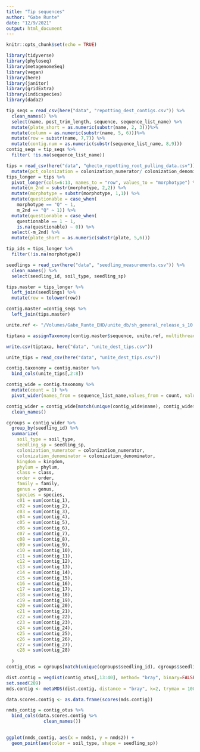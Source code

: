 ```yaml
---
title: "Tip sequences"
author: "Gabe Runte"
date: "12/9/2021"
output: html_document
---
```


```r
knitr::opts_chunk$set(echo = TRUE)

library(tidyverse)
library(phyloseq)
library(metagenomeSeq)
library(vegan)
library(here)
library(janitor)
library(gridExtra)
library(indicspecies)
library(dada2)
```

```r
tip_seqs = read_csv(here("data", "repotting_dest_contigs.csv")) %>% 
  clean_names() %>% 
  select(name, post_trim_length, sequence, sequence_list_name) %>% 
  mutate(plate_short = as.numeric(substr(name, 2, 3)))%>% 
  mutate(column = as.numeric(substr(name, 5, 6)))%>% 
  mutate(row = substr(name, 7,7)) %>% 
  mutate(contig.num = as.numeric(substr(sequence_list_name, 8,9)))
contig_seqs = tip_seqs %>% 
  filter( !is.na(sequence_list_name))

tips = read_csv(here("data", "ghecto_repotting_root_pulling_data.csv")) %>% 
  mutate(pct_colonization = colonization_numerator/ colonization_denominator)
tips_longer = tips %>% 
  pivot_longer(cols=6:13, names_to = "row", values_to = "morphotype") %>% 
  mutate(m_2nd = substr(morphotype, 2,2)) %>% 
  mutate(morphotype = substr(morphotype, 1,1)) %>%
  mutate(questionable = case_when(
    morphotype == "Q" ~ 1,
    m_2nd == "Q" ~ 1)) %>% 
  mutate(questionable = case_when(
    questionable == 1 ~ 1,
    is.na(questionable) ~ 0)) %>% 
  select(-m_2nd) %>% 
  mutate(plate_short = as.numeric(substr(plate, 5,6)))

tip_ids = tips_longer %>% 
  filter(!is.na(morphotype)) 

seedlings = read_csv(here("data", "seedling_measurements.csv")) %>% 
  clean_names() %>% 
  select(seedling_id, soil_type, seedling_sp)

tips.master = tips_longer %>% 
  left_join(seedlings) %>% 
  mutate(row = tolower(row))

contig.master =contig_seqs %>% 
  left_join(tips.master)
```

```r


unite.ref <- "/Volumes/Gabe_Runte_EHD/unite_db/sh_general_release_s_10.05.2021/sh_general_release_dynamic_s_10.05.2021.fasta"

tiptaxa = assignTaxonomy(contig.master$sequence, unite.ref, multithread = TRUE, tryRC = TRUE)

write.csv(tiptaxa, here("data", "unite_dest_tips.csv"))
```

```r
unite_tips = read_csv(here("data", "unite_dest_tips.csv"))

contig.taxonomy = contig.master %>% 
  bind_cols(unite_tips[,2:8])

contig_wide = contig.taxonomy %>% 
  mutate(count = 1) %>% 
  pivot_wider(names_from = sequence_list_name,values_from = count, values_fn = mean, values_fill = 0) 

contig_wider = contig_wide[match(unique(contig_wide$name), contig_wide$name),] %>% 
  clean_names()
```

```r
cgroups = contig_wider %>% 
  group_by(seedling_id) %>% 
  summarize(
    soil_type = soil_type,
    seedling_sp = seedling_sp,
    colonization_numerator = colonization_numerator,
    colonization_denominator = colonization_denominator,
    kingdom = kingdom, 
    phylum = phylum, 
    class = class, 
    order = order, 
    family = family, 
    genus = genus, 
    species = species,
    c01 = sum(contig_1),
    c02 = sum(contig_2),
    c03 = sum(contig_3),
    c04 = sum(contig_4),
    c05 = sum(contig_5),
    c06 = sum(contig_6),
    c07 = sum(contig_7),
    c08 = sum(contig_8),
    c09 = sum(contig_9),
    c10 = sum(contig_10),
    c11 = sum(contig_11),
    c12 = sum(contig_12),
    c13 = sum(contig_13),
    c14 = sum(contig_14),
    c15 = sum(contig_15),
    c16 = sum(contig_16),
    c17 = sum(contig_17),
    c18 = sum(contig_18),
    c19 = sum(contig_19),
    c20 = sum(contig_20),
    c21 = sum(contig_21),
    c22 = sum(contig_22),
    c23 = sum(contig_23),
    c24 = sum(contig_24),
    c25 = sum(contig_25),
    c26 = sum(contig_26),
    c27 = sum(contig_27),
    c28 = sum(contig_28)
    
  )
contig_otus = cgroups[match(unique(cgroups$seedling_id), cgroups$seedling_id),]
```


```r

dist.contig = vegdist(contig_otus[,13:40], method= "bray", binary=FALSE, diag=TRUE, upper=TRUE)
set.seed(209)
mds.contig <- metaMDS(dist.contig, distance = "bray", k=2, trymax = 1000)

data.scores.contig <- as.data.frame(scores(mds.contig))

nmds_contig = contig_otus %>% 
  bind_cols(data.scores.contig %>% 
              clean_names())
 
```

```r
ggplot(nmds_contig, aes(x = nmds1, y = nmds2)) +
  geom_point(aes(color = soil_type, shape = seedling_sp))
```

